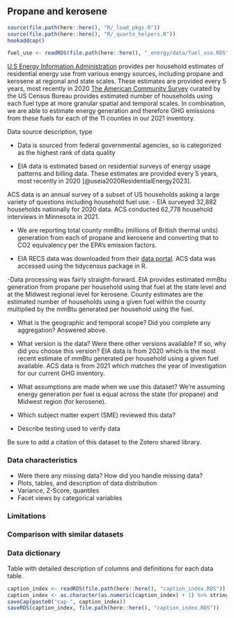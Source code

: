 ## Propane and kerosene
```r
source(file.path(here::here(), "R/_load_pkgs.R"))
source(file.path(here::here(), "R/_quarto_helpers.R"))
hookaddcap()

fuel_use <- readRDS(file.path(here::here(), "_energy/data/fuel_use.RDS"))
```

[U.S Energy Information Administration](www.eia.gov) provides per household estimates of residential energy use from various energy sources, including propane and kerosene at regional and state scales. These estimates are provided every 5 years, most recently in 2020 [The American Community Survey](https://www.census.gov/programs-surveys/acs) curated by the US Census Bureau provides estimated number of households using each fuel type at more granular spatial and temporal scales. In combination, we are able to estimate energy generation and therefore GHG emissions from these fuels for each of the 11 counties in our 2021 inventory.

Data source description, type

- Data is sourced from federal governmental agencies, so is categorized as the highest rank of data quality

- EIA data is estimated based on residential surveys of energy usage patterns and billing data. These estimates are provided every 5 years, most recently in 2020 [@useia2020ResidentialEnergy2023]. 

ACS data is an annual survey of a subset of US households asking a large variety of questions including household fuel use.
- EIA surveyed 32,882 households nationally for 2020 data. ACS conducted 62,778 household interviews in Minnesota in 2021.

- We are reporting total county mmBtu (millions of British thermal units) generation from each of propane and kerosene and converting that to CO2 equivalency per the EPA's emission factors.

- EIA RECS data was downloaded from their [data portal](https://www.eia.gov/consumption/residential/data/2020/). ACS data was accessed using the tidycensus package in R.

-Data processing was fairly straight-forward. EIA provides estimated mmBtu generation from propane per household using that fuel at the state level and at the Midwest regional level for kerosene. County estimates are the estimated number of households using a given fuel within the county multiplied by the mmBtu generated per household using the fuel.

- What is the geographic and temporal scope? Did you complete any aggregation? Answered above.

- What version is the data? Were there other versions available? If so, why did you choose this version? EIA data is from 2020 which is the most recent estimate of mmBtu generated per household using a given fuel available. ACS data is from 2021 which matches the year of investigation for our current GHG inventory.

- What assumptions are made when we use this dataset? We're assuming energy generation per fuel is equal across the state (for propane) and Midwest region (for kerosene).


- Which subject matter expert (SME) reviewed this data?

- Describe testing used to verify data

Be sure to add a citation of this dataset to the Zotero shared library.

### Data characteristics

- Were there any missing data? How did you handle missing data?
- Plots, tables, and description of data distribution
- Variance, Z-Score, quantiles
- Facet views by categorical variables

### Limitations

### Comparison with similar datasets

### Data dictionary

Table with detailed description of columns and definitions for each data table.


```r
caption_index <- readRDS(file.path(here::here(), "caption_index.RDS"))
caption_index <- as.character(as.numeric(caption_index) + 1) %>% stringr::str_pad(width = 2, side = "left", pad = "0")
saveCap(paste0("cap-", caption_index))
saveRDS(caption_index, file.path(here::here(), "caption_index.RDS"))
```
